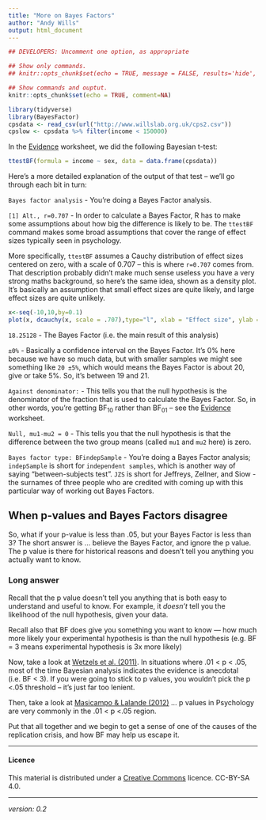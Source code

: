 ```yaml
---
title: "More on Bayes Factors"
author: "Andy Wills"
output: html_document
---
```


```r
## DEVELOPERS: Uncomment one option, as appropriate

## Show only commands.
## knitr::opts_chunk$set(echo = TRUE, message = FALSE, results='hide', fig.keep = 'none', comment=NA)

## Show commands and ouptut.
knitr::opts_chunk$set(echo = TRUE, comment=NA)

library(tidyverse)
library(BayesFactor)
cpsdata <- read_csv(url("http://www.willslab.org.uk/cps2.csv"))
cpslow <- cpsdata %>% filter(income < 150000)
```

In the [Evidence](evidence.html) worksheet, we did the following Bayesian t-test:

```r
ttestBF(formula = income ~ sex, data = data.frame(cpsdata))
```

Here's a more detailed explanation of the output of that test -- we'll go through each bit in turn:

`Bayes factor analysis` - You're doing a Bayes Factor analysis.

`[1] Alt., r=0.707` - In order to calculate a Bayes Factor, R has to make some assumptions about how big the difference is likely to be. The `ttestBF` command makes some broad assumptions that cover the range of effect sizes typically seen in psychology. 

More specifically, `ttestBF` assumes a Cauchy distribution of effect sizes centered on zero, with a scale of 0.707 -- this is where `r=0.707` comes from. That description probably didn't make much sense useless you have a very strong maths background, so here's the same idea, shown as a density plot. It's basically an assumption that small effect sizes are quite likely, and large effect sizes are quite unlikely.

```r
x<-seq(-10,10,by=0.1)
plot(x, dcauchy(x, scale = .707),type="l", xlab = "Effect size", ylab = "")
```

`18.25128` - The Bayes Factor (i.e. the main result of this analysis)

`±0%` - Basically a confidence interval on the Bayes Factor. It's 0% here because we have so much data, but with smaller samples we might see something like `20 ±5%`, which would means the Bayes Factor is about 20, give or take 5%. So, it's between 19 and 21.

`Against denominator:` - This tells you that the null hypothesis is the denominator of the fraction that is used to calculate the Bayes Factor. So, in other words, you're getting BF~10~ rather than BF~01~ -- see the [Evidence](evidence.html) worksheet.

`Null, mu1-mu2 = 0` - This tells you that the null hypothesis is that the difference between the two group means (called `mu1` and `mu2` here) is zero. 

`Bayes factor type: BFindepSample` - You're doing a Bayes Factor analysis; `indepSample` is short for `independent samples`, which is another way of saying "between-subjects test". `JZS` is short for Jeffreys, Zellner, and Siow - the surnames of three people who are credited with coming up with this particular way of working out Bayes Factors.

## When p-values and Bayes Factors disagree

So, what if your p-value is less than .05, but your Bayes Factor is less than 3? The short answer is ... 
believe the Bayes Factor, and ignore the p value. The p value is there for historical reasons and doesn't tell you anything you actually want to know. 

### Long answer

Recall that the p value doesn't tell you anything that is both easy to
understand and useful to know. For example, it *doesn't* tell you the
likelihood of the null hypothesis, given your data.

Recall also that BF does give you something you want to know --- how much more
likely your experimental hypothesis is than the null hypothesis (e.g. BF = 3 means
experimental hypothesis is 3x more likely)

Now, take a look at [Wetzels et al. (2011)](http://pcl.missouri.edu/sites/default/files/Wetzels:etal:2011.pdf). In situations where .01 < p < .05,
most of the time Bayesian analysis indicates the evidence is
anecdotal (i.e. BF < 3). If you were going to stick to p values, you wouldn't
pick the p <.05 threshold -- it's just far too lenient.

Then, take a look at [Masicampo & Lalande (2012)](https://www.researchgate.net/profile/Daniel_Lalande/publication/230594320_A_Peculiar_Prevalence_of_p_Values_Just_Below_05/links/55f97a1408aeafc8ac259527/A-Peculiar-Prevalence-of-p-Values-Just-Below-05.pdf?origin=publication_detail) ... p values in Psychology are
very  commonly in the .01 < p <.05 region.

Put that all together and we begin to get a sense of one of the causes of the
replication crisis, and how BF may help us escape it.

___


#### Licence
This material is distributed under a [Creative Commons](https://creativecommons.org/) licence. CC-BY-SA 4.0. 

___

_version: 0.2_
